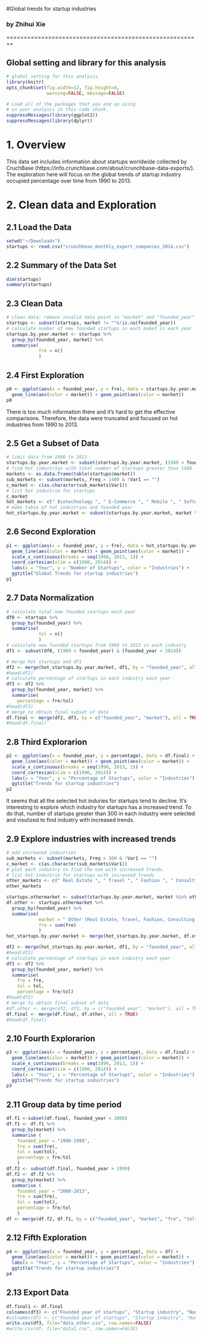 #Global trends for startup industries

### by Zhihui Xie

========================================================

## Global setting and library for this analysis

```r
# global setting for this analysis
library(knitr)
opts_chunk$set(fig.width=12, fig.height=8,
               warning=FALSE, message=FALSE)
```

```r
# Load all of the packages that you end up using
# in your analysis in this code chunk.
suppressMessages(library(ggplot2))
suppressMessages(library(dplyr))
```

# 1. Overview
This data set includes information about startups worldwide collected by CruchBase (https://info.crunchbase.com/about/crunchbase-data-exports/). The exploration here will focus on the global trends of startup industry occupied percentage over time from 1990 to 2013.

# 2. Clean data and Exploration

## 2.1 Load the Data

```r
setwd("~/Downloads")
startups <- read.csv("crunchbase_monthly_export_companies_2014.csv")
```

## 2.2 Summary of the Data Set

```r
dim(startups)
summary(startups)
```

## 2.3 Clean Data

```r
# clean data: remove invalid data point in "market" and "founded_year" column
startups <- subset(startups, market != ""&!is.na(founded_year))
# calculate number of new founded startups in each maket in each year
startups.by.year.market <- startups %>%
  group_by(founded_year, market) %>%
  summarise(
            fre = n()
            )
```

## 2.4 First Exploration 

```r
p0 <- ggplot(aes(x = founded_year, y = fre), data = startups.by.year.market) +
  geom_line(aes(color = market)) + geom_point(aes(color = market))
p0
```

There is too much information there and it's hard to get the effective comparisons. Therefore, the data were truncated and focused on hot industries from 1990 to 2013.

## 2.5 Get a Subset of Data

```r
# limit data from 1990 to 2013
startups.by.year.market <- subset(startups.by.year.market, (1989 < founded_year) & (founded_year < 2014))
# find hot industries with total number of startups greater than 1400
markets <- as.data.frame(table(startups$market))
sub_markets <- subset(markets, Freq > 1400 & !Var1 == "") 
c_market <- c(as.character(sub_markets$Var1))
# list hot industrie for startups
c_market
hot_markets <- c(" Biotechnology ", " E-Commerce ", " Mobile ", " Software ")
# make table of hot industries and founded year
hot_startups.by.year.market <- subset(startups.by.year.market, market %in% hot_markets)
```

## 2.6 Second Exploration

```r
p1 <- ggplot(aes(x = founded_year, y = fre), data = hot_startups.by.year.market) +
  geom_line(aes(color = market)) + geom_point(aes(color = market)) +
  scale_x_continuous(breaks = seq(1990, 2013, 1)) +
  coord_cartesian(xlim = c(1990, 2014)) + 
  labs(x = "Year", y = "Number of Startups", color = "Industries") + 
  ggtitle("Global Trends for startup industries")
p1
```

## 2.7 Data Normalization

```r
# calculate total new founded startups each year
df0 <- startups %>%
  group_by(founded_year) %>%
  summarise(
            tol = n()
            )
# calculate new founded startups from 1990 to 2013 in each industry
df1 <- subset(df0, (1989 < founded_year) & (founded_year < 2014))

# merge hot startups and df1
df2 <- merge(hot_startups.by.year.market, df1, by = "founded_year", all = TRUE)
#head(df2)
# calculate percentage of startups in each industry each year
df3 <- df2 %>%
  group_by(founded_year, market) %>%
  summarise(
    percentage = fre/tol)
#head(df3)
# merge to obtain final subset of data
df.final <- merge(df2, df3, by = c("founded_year", "market"), all = TRUE)
#head(df.final)
```

## 2.8 Third Explorarion
```r
p2 <- ggplot(aes(x = founded_year, y = percentage), data = df.final) +
  geom_line(aes(color = market)) + geom_point(aes(color = market)) +
  scale_x_continuous(breaks = seq(1990, 2013, 1)) +
  coord_cartesian(xlim = c(1990, 2014)) + 
  labs(x = "Year", y = "Percentage of Startups", color = "Industries") + 
  ggtitle("Trends for startup industries")
p2
```

It seems that all the selected hot induries for startups tend to decline. It's interesting to explore which industry for startups has a increased trend. To do that, number of startups greater than 300 in each industry were selected and visulized to find industry with increased trends. 

## 2.9 Explore industries with increased trends

```r
# add increased industries
sub_markets <- subset(markets, Freq > 300 & !Var1 == "") 
c_market <- c(as.character(sub_markets$Var1))
# plot each industry to find the one with increased trends.
# list hot industrie for startups with increased trends
other_markets <- c(" Real Estate ", " Travel ", " Fashion ", " Consulting ", " Education ", " Social Media ")
other_markets

startups.othermarket <- subset(startups.by.year.market, market %in% other_markets)
df.other <- startups.othermarket %>%
  group_by(founded_year) %>%
  summarise(
            market = " Other (Real Estate, Travel, Fashion, Consulting, Education, Social Media) ",
            fre = sum(fre)
            )
hot_startups.by.year.market <- merge(hot_startups.by.year.market, df.other, by = c("founded_year", "market", "fre"), all = TRUE)

df2 <- merge(hot_startups.by.year.market, df1, by = "founded_year", all = TRUE)
#head(df2)
# calculate percentage of startups in each industry each year
df3 <- df2 %>%
  group_by(founded_year, market) %>%
  summarise(
    fre = fre,
    tol = tol,
    percentage = fre/tol)
#head(df3)
# merge to obtain final subset of data
#df.other <- merge(df2, df3, by = c("founded_year", "market"), all = TRUE)
df.final <- merge(df.final, df.other, all = TRUE)
#head(df.final)
```


## 2.10 Fourth Explorarion
```r
p3 <- ggplot(aes(x = founded_year, y = percentage), data = df.final) +
  geom_line(aes(color = market)) + geom_point(aes(color = market)) +
  scale_x_continuous(breaks = seq(1990, 2013, 1)) +
  coord_cartesian(xlim = c(1990, 2014)) + 
  labs(x = "Year", y = "Percentage of Startups", color = "Industries") + 
  ggtitle("Trends for startup industries")
p3
```

## 2.11 Group data by time period

```r
df.f1 <-subset(df.final, founded_year < 2000)
df.f1 <- df.f1 %>%
  group_by(market) %>%
  summarise (
    founded_year = "1990-1999",
    fre = sum(fre),
    tol = sum(tol),
    percentage = fre/tol
    )
df.f2 <- subset(df.final, founded_year > 1999)
df.f2 <- df.f2 %>%
  group_by(market) %>%
  summarise (
    founded_year = "2000-2013",
    fre = sum(fre),
    tol = sum(tol),
    percentage = fre/tol
    )
df <- merge(df.f2, df.f1, by = c("founded_year", "market", "fre", "tol", "percentage"), all = TRUE)
```

## 2.12 Fifth Exploration

```r
p4 <- ggplot(aes(x = founded_year, y = percentage), data = df) +
  geom_line(aes(color = market)) + geom_point(aes(color = market)) +
  labs(x = "Year", y = "Percentage of Startups", color = "Industries") + 
  ggtitle("Trends for startup industries")
p4
```

## 2.13 Export Data

```r
df.final1 <- df.final
colnames(df3) <- c("Founded year of startups", "Startup industry", "Number of startups in this industry", "Total number of founded startups", "Percentage of startups by industry")
#colnames(df) <- c("Founded year of startups", "Startup industry", "Number of startups in this industry", "Total number of founded #startups", "Percentage of startups by industry")
write.csv(df3, file="data_other.csv", row.names=FALSE)
#write.csv(df, file="data1.csv", row.names=FALSE)
```
